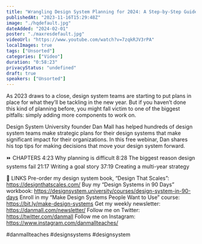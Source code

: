 ```yaml
---
title: "Wrangling Design System Planning for 2024: A Step-by-Step Guide"
publishedAt: "2023-11-16T15:29:48Z"
image: "./hqdefault.jpg"
dateAdded: "2024-02-01"
poster: "./maxresdefault.jpg"
videoUrl: "https://www.youtube.com/watch?v=7zqkRJV3rPA"
localImages: true
tags: ["Unsorted"]
categories: ["Video"]
duration: "0:58:23"
privacyStatus: "undefined"
draft: true
speakers: ["Unsorted"]
---
```

​As 2023 draws to a close, design system teams are starting to put plans in place for what they’ll be tackling in the new year. But if you haven’t done this kind of planning before, you might fall victim to one of the biggest pitfalls: simply adding more components to work on.

​Design System University founder Dan Mall has helped hundreds of design system teams make strategic plans for their design systems that make significant impact for their organizations. In this free webinar, Dan shares his top tips for making decisions that move your design system forward.

⏩ CHAPTERS
4:23 Why planning is difficult
8:28 The biggest reason design systems fail
21:17 Writing a goal story
37:19 Creating a multi-year strategy

🔗 LINKS
Pre-order my design system book, “Design That Scales”: https://designthatscales.com/
Buy my “Design Systems in 90 Days” workbook: https://designsystem.university/courses/design-system-in-90-days
Enroll in my “Make Design Systems People Want to Use” course: https://bit.ly/make-design-systems
Get my weekly newsletter: https://danmall.com/newsletter/
Follow me on Twitter: https://twitter.com/danmall
Follow me on Instagram: https://www.instagram.com/danmallteaches/

#danmallteaches #designsystems #designsystem
